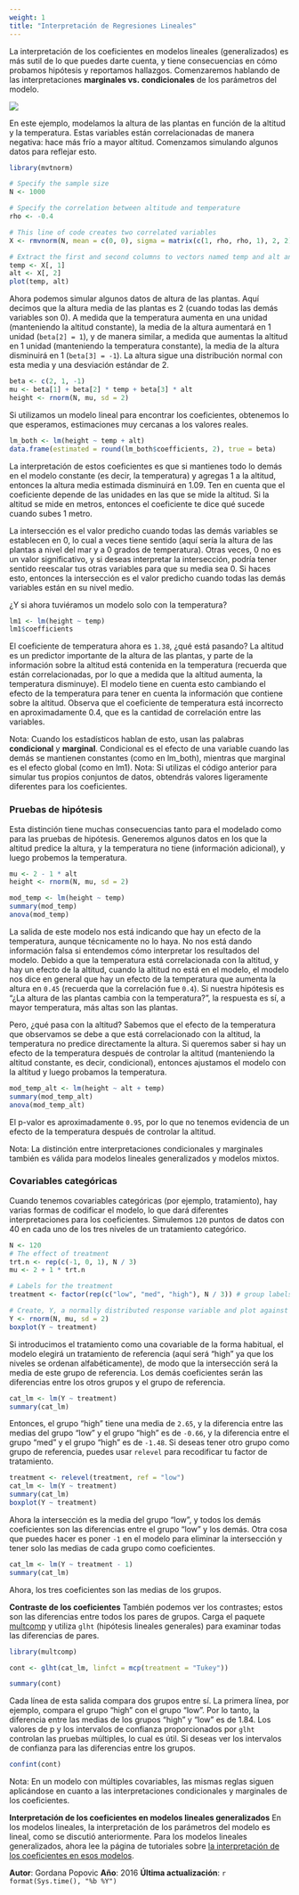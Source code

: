 ```yaml
---
weight: 1
title: "Interpretación de Regresiones Lineales"
---
```


La interpretación de los coeficientes en modelos lineales (generalizados) es más sutil de lo que puedes darte cuenta, y tiene consecuencias en cómo probamos hipótesis y reportamos hallazgos. Comenzaremos hablando de las interpretaciones **marginales vs. condicionales** de los parámetros del modelo.


![](Linear_regression_image.jpg)
 
En este ejemplo, modelamos la altura de las plantas en función de la altitud y la temperatura. Estas variables están correlacionadas de manera negativa: hace más frío a mayor altitud. Comenzamos simulando algunos datos para reflejar esto.


```r
library(mvtnorm)

# Specify the sample size
N <- 1000

# Specify the correlation between altitude and temperature
rho <- -0.4

# This line of code creates two correlated variables
X <- rmvnorm(N, mean = c(0, 0), sigma = matrix(c(1, rho, rho, 1), 2, 2))

# Extract the first and second columns to vectors named temp and alt and plot
temp <- X[, 1]
alt <- X[, 2]
plot(temp, alt)
```

Ahora podemos simular algunos datos de altura de las plantas. Aquí decimos que la altura media de las plantas es 2 (cuando todas las demás variables son 0). A medida que la temperatura aumenta en una unidad (manteniendo la altitud constante), la media de la altura aumentará en 1 unidad (`beta[2] = 1`), y de manera similar, a medida que aumentas la altitud en 1 unidad (manteniendo la temperatura constante), la media de la altura disminuirá en 1 (`beta[3] = -1`). La altura sigue una distribución normal con esta media y una desviación estándar de 2.


```r
beta <- c(2, 1, -1)
mu <- beta[1] + beta[2] * temp + beta[3] * alt
height <- rnorm(N, mu, sd = 2)
```

Si utilizamos un modelo lineal para encontrar los coeficientes, obtenemos lo que esperamos, estimaciones muy cercanas a los valores reales.


```r
lm_both <- lm(height ~ temp + alt)
data.frame(estimated = round(lm_both$coefficients, 2), true = beta)
```

La interpretación de estos coeficientes es que si mantienes todo lo demás en el modelo constante (es decir, la temperatura) y agregas 1 a la altitud, entonces la altura media estimada disminuirá en 1.09. Ten en cuenta que el coeficiente depende de las unidades en las que se mide la altitud. Si la altitud se mide en metros, entonces el coeficiente te dice qué sucede cuando subes 1 metro.

La intersección es el valor predicho cuando todas las demás variables se establecen en 0, lo cual a veces tiene sentido (aquí sería la altura de las plantas a nivel del mar y a 0 grados de temperatura). Otras veces, 0 no es un valor significativo, y si deseas interpretar la intersección, podría tener sentido reescalar tus otras variables para que su media sea 0. Si haces esto, entonces la intersección es el valor predicho cuando todas las demás variables están en su nivel medio.

¿Y si ahora tuviéramos un modelo solo con la temperatura?


```r
lm1 <- lm(height ~ temp)
lm1$coefficients
```

El coeficiente de temperatura ahora es `1.38`, ¿qué está pasando? La altitud es un predictor importante de la altura de las plantas, y parte de la información sobre la altitud está contenida en la temperatura (recuerda que están correlacionadas, por lo que a medida que la altitud aumenta, la temperatura disminuye). El modelo tiene en cuenta esto cambiando el efecto de la temperatura para tener en cuenta la información que contiene sobre la altitud. Observa que el coeficiente de temperatura está incorrecto en aproximadamente 0.4, que es la cantidad de correlación entre las variables.

Nota: Cuando los estadísticos hablan de esto, usan las palabras **condicional** y **marginal**. Condicional es el efecto de una variable cuando las demás se mantienen constantes (como en lm_both), mientras que marginal es el efecto global (como en lm1).
Nota: Si utilizas el código anterior para simular tus propios conjuntos de datos, obtendrás valores ligeramente diferentes para los coeficientes.

### Pruebas de hipótesis

Esta distinción tiene muchas consecuencias tanto para el modelado como para las pruebas de hipótesis. Generemos algunos datos en los que la altitud predice la altura, y la temperatura no tiene (información adicional), y luego probemos la temperatura.


```r
mu <- 2 - 1 * alt
height <- rnorm(N, mu, sd = 2)

mod_temp <- lm(height ~ temp)
summary(mod_temp)
anova(mod_temp)
```

La salida de este modelo nos está indicando que hay un efecto de la temperatura, aunque técnicamente no lo haya. No nos está dando información falsa si entendemos cómo interpretar los resultados del modelo. Debido a que la temperatura está correlacionada con la altitud, y hay un efecto de la altitud, cuando la altitud no está en el modelo, el modelo nos dice en general que hay un efecto de la temperatura que aumenta la altura en `0.45` (recuerda que la correlación fue `0.4`). Si nuestra hipótesis es "¿La altura de las plantas cambia con la temperatura?", la respuesta es sí, a mayor temperatura, más altas son las plantas.

Pero, ¿qué pasa con la altitud? Sabemos que el efecto de la temperatura que observamos se debe a que está correlacionado con la altitud, la temperatura no predice directamente la altura. Si queremos saber si hay un efecto de la temperatura después de controlar la altitud (manteniendo la altitud constante, es decir, condicional), entonces ajustamos el modelo con la altitud y luego probamos la temperatura.


```r
mod_temp_alt <- lm(height ~ alt + temp)
summary(mod_temp_alt)
anova(mod_temp_alt)
```

El p-valor es aproximadamente `0.95`, por lo que no tenemos evidencia de un efecto de la temperatura después de controlar la altitud.

Nota: La distinción entre interpretaciones condicionales y marginales también es válida para modelos lineales generalizados y modelos mixtos.

### Covariables categóricas

Cuando tenemos covariables categóricas (por ejemplo, tratamiento), hay varias formas de codificar el modelo, lo que dará diferentes interpretaciones para los coeficientes. Simulemos `120` puntos de datos con 40 en cada uno de los tres niveles de un tratamiento categórico.


```r
N <- 120
# The effect of treatment
trt.n <- rep(c(-1, 0, 1), N / 3)
mu <- 2 + 1 * trt.n

# Labels for the treatment
treatment <- factor(rep(c("low", "med", "high"), N / 3)) # group labels

# Create, Y, a normally distributed response variable and plot against treatment
Y <- rnorm(N, mu, sd = 2)
boxplot(Y ~ treatment)
```

Si introducimos el tratamiento como una covariable de la forma habitual, el modelo elegirá un tratamiento de referencia (aquí será "high" ya que los niveles se ordenan alfabéticamente), de modo que la intersección será la media de este grupo de referencia. Los demás coeficientes serán las diferencias entre los otros grupos y el grupo de referencia.


```r
cat_lm <- lm(Y ~ treatment)
summary(cat_lm)
```

Entonces, el grupo "high" tiene una media de `2.65`, y la diferencia entre las medias del grupo "low" y el grupo "high" es de `-0.66`, y la diferencia entre el grupo "med" y el grupo "high" es de `-1.48`. Si deseas tener otro grupo como grupo de referencia, puedes usar `relevel` para recodificar tu factor de tratamiento.



```r
treatment <- relevel(treatment, ref = "low")
cat_lm <- lm(Y ~ treatment)
summary(cat_lm)
boxplot(Y ~ treatment)
```

Ahora la intersección es la media del grupo "low", y todos los demás coeficientes son las diferencias entre el grupo "low" y los demás. Otra cosa que puedes hacer es poner `-1` en el modelo para eliminar la intersección y tener solo las medias de cada grupo como coeficientes.

```r
cat_lm <- lm(Y ~ treatment - 1)
summary(cat_lm)
```

Ahora, los tres coeficientes son las medias de los grupos.

**Contraste de los coeficientes** También podemos ver los contrastes; estos son las diferencias entre todos los pares de grupos. Carga el paquete [multcomp](https://cran.r-project.org/web/packages/multcomp/index.html) y utiliza `glht` (hipótesis lineales generales) para examinar todas las diferencias de pares.


```r
library(multcomp)

cont <- glht(cat_lm, linfct = mcp(treatment = "Tukey"))

summary(cont)
```

Cada línea de esta salida compara dos grupos entre sí. La primera línea, por ejemplo, compara el grupo "high" con el grupo "low". Por lo tanto, la diferencia entre las medias de los grupos "high" y "low" es de 1.84. Los valores de p y los intervalos de confianza proporcionados por `glht` controlan las pruebas múltiples, lo cual es útil. Si deseas ver los intervalos de confianza para las diferencias entre los grupos.


```r
confint(cont)
```

Nota: En un modelo con múltiples covariables, las mismas reglas siguen aplicándose en cuanto a las interpretaciones condicionales y marginales de los coeficientes.

**Interpretación de los coeficientes en modelos lineales generalizados** En los modelos lineales, la interpretación de los parámetros del modelo es lineal, como se discutió anteriormente. Para los modelos lineales generalizados, ahora lee la página de tutoriales sobre [la interpretación de los coeficientes en esos modelos](/statistics/glms/interpret-glm-coeffs/).

**Autor**: Gordana Popovic
**Año**: 2016
**Última actualización**: `r format(Sys.time(), "%b %Y")`